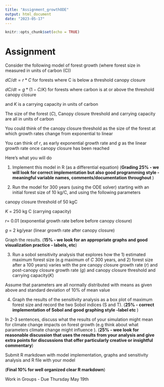 ```yaml
---
title: "Assignment_growthODE"
output: html_document
date: "2023-05-17"
---
```


```r
knitr::opts_chunk$set(echo = TRUE)
```


# Assignment

Consider the following model of forest growth (where forest size in measured in units of carbon (C))

$dC/dt  = r*C$  for forests where C is below a threshold canopy closure

$dC/dt = g*(1- C/K)$ for forests where carbon is  at or above the threshold canopy closure

and $K$ is a carrying capacity in units of carbon

The size of the forest ($C$), Canopy closure threshold and carrying capacity are all in units of carbon 

You could think of the canopy closure threshold as the size of the forest at which growth rates change from exponential to linear

You can think of $r$, as early exponential growth rate and $g$ as the linear growth rate once canopy closure has been reached

Here's what you will do

1. Implement this model in R (as a differential equation) (**Grading 25% - we will look for correct implementation but also good programming style - meaningful variable names, comments/documentation throughout ** )

2. Run the model for 300 years (using the ODE solver)  starting with an initial forest size of 10 kg/C, and using the following parameters

canopy closure threshold of 50 kgC 

 $K$ = 250 kg C (carrying capacity) 

 $r$=  0.01 (exponential growth rate before before canopy closure)

 $g$ = 2 kg/year (linear growth rate after canopy closure)

Graph the results. (**15% - we look for an appropriate graphs and good visualization practice - labels, etc**)

3. Run a sobol sensitivity analysis that explores how the 1) estimated maximum forest size (e.g maximum of $C$  300 years, and 2)  forest size after a 100 years) varies with the pre canopy closure growth rate ($r$) and post-canopy closure growth rate ($g$) and canopy closure threshold and carrying capacity($K$)

Assume that parameters are all normally distributed with means as given above and standard deviation of 10% of mean value

4. Graph the results of the sensitivity analysis as a box plot of maximum forest size and record the two Sobol indices (S and T). (**25% - correct implementation of Sobol and good graphing style -label etc **)

In 2-3 sentences, discuss what the results of your simulation might mean for climate change impacts on forest growth (e.g think about what parameters climate change might influence ). (**25% - wee look for reasonable discussion that uses the results from your analysis and give extra points for discussions that offer particularly creative or insightful commentary**)

Submit R markdown with model implementation, graphs and sensitivity analysis and R file with your model

(**Final 10% for well organized clear R markdown**)

Work in Groups - Due Thursday May 19th
